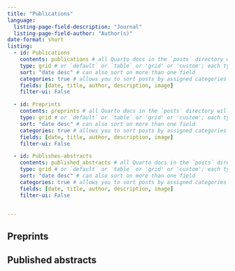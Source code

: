 ---
title: "Publications"
language:
  listing-page-field-description: "Journal"
  listing-page-field-author: "Author(s)"
date-format: short
listing:
  - id: Publications
    contents: publications # all Quarto docs in the `posts` directory will be included on your listing page. use this if only want to include .qmd files: posts/**/*.qmd
    type: grid # or `default` or `table` or 'grid' or 'custom'; each type has its own set of yaml options to include
    sort: "date desc" # can also sort on more than one field
    categories: true # allows you to sort posts by assigned categories 
    fields: [date, title, author, description, image]
    filter-ui: False

  - id: Preprints
    contents: preprints # all Quarto docs in the `posts` directory will be included on your listing page. use this if only want to include .qmd files: posts/**/*.qmd
    type: grid # or `default` or `table` or 'grid' or 'custom'; each type has its own set of yaml options to include
    sort: "date desc" # can also sort on more than one field
    categories: true # allows you to sort posts by assigned categories 
    fields: [date, title, author, description, image]
    filter-ui: False

  - id: Publishes-abstracts
    contents: published_abstracts # all Quarto docs in the `posts` directory will be included on your listing page. use this if only want to include .qmd files: posts/**/*.qmd
    type: grid # or `default` or `table` or 'grid' or 'custom'; each type has its own set of yaml options to include
    sort: "date desc" # can also sort on more than one field
    categories: true # allows you to sort posts by assigned categories 
    fields: [date, title, author, description, image]
    filter-ui: False

  
---


:::{#Publications}
:::


## Preprints

:::{#Preprints}
:::

## Published abstracts

:::{#Publishes-abstracts}
:::


